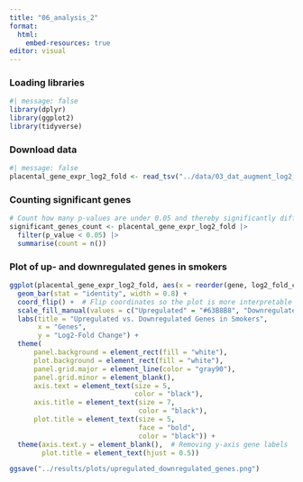 ```yaml
---
title: "06_analysis_2"
format:
  html:
    embed-resources: true
editor: visual
---
```


### Loading libraries

```r
#| message: false
library(dplyr)
library(ggplot2)
library(tidyverse)
```

### Download data

```r
#| message: false
placental_gene_expr_log2_fold <- read_tsv("../data/03_dat_augment_log2_fold.tsv")
```

### Counting significant genes

```r
# Count how many p-values are under 0.05 and thereby significantly different
significant_genes_count <- placental_gene_expr_log2_fold |>
  filter(p_value < 0.05) |>
  summarise(count = n())
```

### Plot of up- and downregulated genes in smokers

```r
ggplot(placental_gene_expr_log2_fold, aes(x = reorder(gene, log2_fold_change), y = log2_fold_change, fill = Regulation)) +
  geom_bar(stat = "identity", width = 0.8) + 
  coord_flip() +  # Flip coordinates so the plot is more interpretable 
  scale_fill_manual(values = c("Upregulated" = "#63B8B8", "Downregulated" = "#F9A1A1")) +
  labs(title = "Upregulated vs. Downregulated Genes in Smokers",
       x = "Genes",
       y = "Log2-Fold Change") +
  theme(
      panel.background = element_rect(fill = "white"),
      plot.background = element_rect(fill = "white"),
      panel.grid.major = element_line(color = "gray90"),
      panel.grid.minor = element_blank(),
      axis.text = element_text(size = 5, 
                               color = "black"),
      axis.title = element_text(size = 7, 
                                color = "black"),
      plot.title = element_text(size = 5, 
                                face = "bold", 
                                color = "black")) +
  theme(axis.text.y = element_blank(),  # Removing y-axis gene labels
        plot.title = element_text(hjust = 0.5))

ggsave("../results/plots/upregulated_downregulated_genes.png")
```
